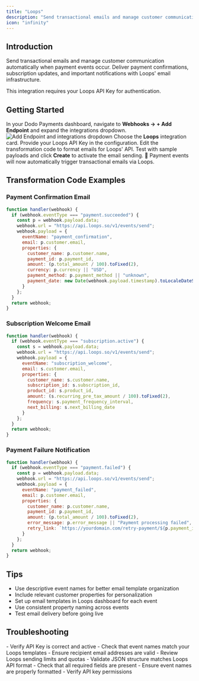 ```yaml
---
title: "Loops"
description: "Send transactional emails and manage customer communication through Loops based on Dodo Payments events."
icon: "infinity"
---
```


## Introduction

Send transactional emails and manage customer communication automatically when payment events occur. Deliver payment confirmations, subscription updates, and important notifications with Loops' email infrastructure.

<Info>
This integration requires your Loops API Key for authentication.
</Info>

## Getting Started

<Steps>
<Step title="Open the Webhook Section">
  In your Dodo Payments dashboard, navigate to <b>Webhooks → + Add Endpoint</b> and expand the integrations dropdown.
  <Frame>
    <img src="/images/integrations/loops.png" alt="Add Endpoint and integrations dropdown" />
  </Frame>
</Step>

<Step title="Select Loops">
  Choose the <b>Loops</b> integration card.
</Step>

<Step title="Enter API Key">
  Provide your Loops API Key in the configuration.
</Step>

<Step title="Configure Transformation">
  Edit the transformation code to format emails for Loops' API.
</Step>

<Step title="Test & Create">
  Test with sample payloads and click <b>Create</b> to activate the email sending.
</Step>

<Step title="Done!">
  🎉 Payment events will now automatically trigger transactional emails via Loops.
</Step>
</Steps>

## Transformation Code Examples

### Payment Confirmation Email

```javascript payment_confirmation.js icon="js" expandable
function handler(webhook) {
  if (webhook.eventType === "payment.succeeded") {
    const p = webhook.payload.data;
    webhook.url = "https://api.loops.so/v1/events/send";
    webhook.payload = {
      eventName: "payment_confirmation",
      email: p.customer.email,
      properties: {
        customer_name: p.customer.name,
        payment_id: p.payment_id,
        amount: (p.total_amount / 100).toFixed(2),
        currency: p.currency || "USD",
        payment_method: p.payment_method || "unknown",
        payment_date: new Date(webhook.payload.timestamp).toLocaleDateString()
      }
    };
  }
  return webhook;
}
```

### Subscription Welcome Email

```javascript subscription_welcome.js icon="js" expandable
function handler(webhook) {
  if (webhook.eventType === "subscription.active") {
    const s = webhook.payload.data;
    webhook.url = "https://api.loops.so/v1/events/send";
    webhook.payload = {
      eventName: "subscription_welcome",
      email: s.customer.email,
      properties: {
        customer_name: s.customer.name,
        subscription_id: s.subscription_id,
        product_id: s.product_id,
        amount: (s.recurring_pre_tax_amount / 100).toFixed(2),
        frequency: s.payment_frequency_interval,
        next_billing: s.next_billing_date
      }
    };
  }
  return webhook;
}
```

### Payment Failure Notification

```javascript payment_failure.js icon="js" expandable
function handler(webhook) {
  if (webhook.eventType === "payment.failed") {
    const p = webhook.payload.data;
    webhook.url = "https://api.loops.so/v1/events/send";
    webhook.payload = {
      eventName: "payment_failed",
      email: p.customer.email,
      properties: {
        customer_name: p.customer.name,
        payment_id: p.payment_id,
        amount: (p.total_amount / 100).toFixed(2),
        error_message: p.error_message || "Payment processing failed",
        retry_link: `https://yourdomain.com/retry-payment/${p.payment_id}`
      }
    };
  }
  return webhook;
}
```

## Tips

- Use descriptive event names for better email template organization
- Include relevant customer properties for personalization
- Set up email templates in Loops dashboard for each event
- Use consistent property naming across events
- Test email delivery before going live

## Troubleshooting

<AccordionGroup>
<Accordion title="Emails not being sent">
- Verify API Key is correct and active
- Check that event names match your Loops templates
- Ensure recipient email addresses are valid
- Review Loops sending limits and quotas
</Accordion>

<Accordion title="Transformation errors">
- Validate JSON structure matches Loops API format
- Check that all required fields are present
- Ensure event names are properly formatted
- Verify API key permissions
</Accordion>
</AccordionGroup> 